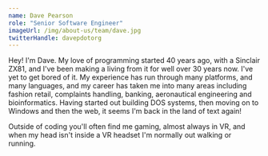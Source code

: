 ```yaml
---
name: Dave Pearson
role: "Senior Software Engineer"
imageUrl: /img/about-us/team/dave.jpg
twitterHandle: davepdotorg
---
```


Hey! I'm Dave. My love of programming started 40 years ago, with a Sinclair ZX81, and I've been making a living from it for well over 30 years now. I've yet to get bored of it. My experience has run through many platforms, and many languages, and my career has taken me into many areas including fashion retail, complaints handling, banking, aeronautical engineering and bioinformatics. Having started out building DOS systems, then moving on to Windows and then the web, it seems I'm back in the land of text again!

Outside of coding you'll often find me gaming, almost always in VR, and when my head isn't inside a VR headset I'm normally out walking or running.
